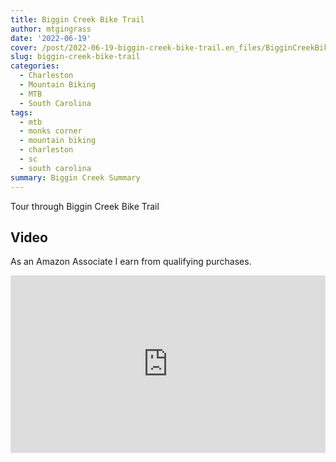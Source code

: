 ```yaml
---
title: Biggin Creek Bike Trail
author: mtgingrass
date: '2022-06-19'
cover: /post/2022-06-19-biggin-creek-bike-trail.en_files/BigginCreekBikeTrail.jpg
slug: biggin-creek-bike-trail
categories:
  - Charleston
  - Mountain Biking
  - MTB
  - South Carolina
tags:
  - mtb
  - monks corner
  - mountain biking
  - charleston
  - sc
  - south carolina
summary: Biggin Creek Summary
---
```


Tour through Biggin Creek Bike Trail

## Video

As an Amazon Associate I earn from qualifying purchases.

<style>.embed-container { position: relative; padding-bottom: 56.25%; height: 0; overflow: hidden; max-width: 100%; } .embed-container iframe, .embed-container object, .embed-container embed { position: absolute; top: 0; left: 0; width: 100%; height: 100%; }</style><div class='embed-container'><iframe src='https://www.youtube.com/embed/Apm59oDfudQ' frameborder='0' allowfullscreen></iframe></div>
